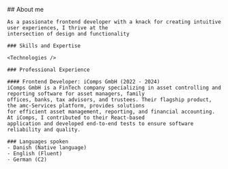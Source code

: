 
<Section addTopPadding={false} id="about" class="bg-secondary">
  <Prose class="md:prose-h3:text-left md:prose-h4:text-left">
    ## About me

    As a passionate frontend developer with a knack for creating intuitive user experiences, I thrive at the
    intersection of design and functionality

    ### Skills and Expertise

    <Technologies />

    ### Professional Experience

    #### Frontend Developer: iComps GmbH (2022 - 2024)
    iComps GmbH is a FinTech company specializing in asset controlling and reporting software for asset managers, family
    offices, banks, tax advisors, and trustees. Their flagship product, the amc-Services platform, provides solutions
    for efficient asset management, reporting, and financial accounting. At iComps, I contributed to their React-based
    application and developed end-to-end tests to ensure software reliability and quality.

    ### Languages spoken
    - Danish (Native language)
    - English (Fluent)
    - German (C2)

  </Prose>
</Section>